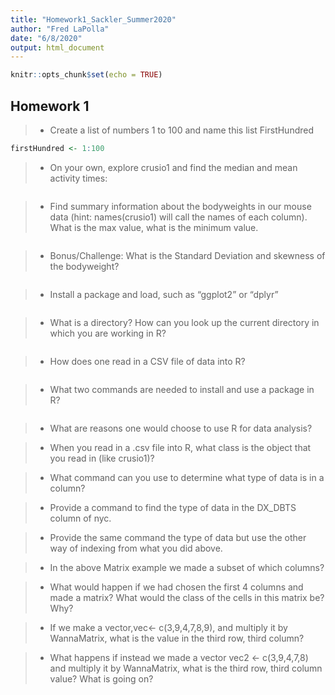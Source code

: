 ```yaml
---
title: "Homework1_Sackler_Summer2020"
author: "Fred LaPolla"
date: "6/8/2020"
output: html_document
---
```


```r
knitr::opts_chunk$set(echo = TRUE)
```


## Homework 1

>- Create a list of numbers 1 to 100 and name this list FirstHundred

```r
firstHundred <- 1:100

```

>- On your own, explore crusio1 and find the median and mean activity times:

```r

```



>- Find summary information about the bodyweights in our mouse data (hint: names(crusio1) will call the names of each column). What is the max value, what is the minimum value.  

```r

```

>- Bonus/Challenge: What is the Standard Deviation and skewness of the bodyweight?

```r

```


>- Install a package and load, such as "ggplot2" or "dplyr"

```r

```


>- What is a directory? How can you look up the current directory in which you are working in R?

```r

```


>- How does one read in a CSV file of data into R?

```r

```

>- What two commands are needed to install and use a package in R?

```r

```

>- What are reasons one would choose to use R for data analysis?

>- When you read in a .csv file into R, what class is the object that you read in (like crusio1)?

>- What command can you use to determine what type of data is in a column?

>- Provide a command to find the type of data in the DX_DBTS column of nyc. 

>- Provide the same command the type of data but use the other way of indexing from what you did above. 

>- In the above Matrix example we made a subset of which columns?

>- What would happen if we had chosen the first 4 columns and made a matrix? What would the class of the cells in this matrix be? Why?

>- If we make a vector,vec<- c(3,9,4,7,8,9), and multiply it by WannaMatrix, what is the value in the third row, third column? 

>- What happens if instead we made a vector vec2 <- c(3,9,4,7,8) and multiply it by WannaMatrix, what is the third row, third column value? What is going on? 


